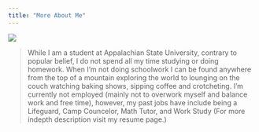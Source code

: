 ```yaml
---
title: "More About Me"
---
```


![](https://mathr.math.appstate.edu/s/8ba723dc65fc1a6ac6527/files/Repositories/hembreeja.github.io/Images/DSC_0569.JPG)  

> While I am a student at Appalachian State University, contrary to popular belief, I do not spend all my time studying or doing homework.
When I'm not doing schoolwork I can be found anywhere from the top of a mountain exploring the world to lounging on the couch watching baking shows, sipping coffee and crotcheting.
I'm currently not employed (mainly not to overwork myself and balance work and free time), however, my past jobs have include being a Lifeguard, Camp Councelor, Math Tutor, and Work Study (For more indepth description visit my resume page.)